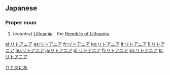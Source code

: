 ==Japanese==
===Proper noun===
{{ja-pos|ka|proper|rom=Ritoania|hidx=りとあにあ}}

# (''country'') [[Lithuania]] - the [[Republic of Lithuania]]

[[Category:ja:Countries|りとあにあ]]

[[el:リトアニア]]
[[es:リトアニア]]
[[fr:リトアニア]]
[[ko:リトアニア]]
[[lt:リトアニア]]
[[li:リトアニア]]
[[hu:リトアニア]]
[[ja:リトアニア]]
[[pl:リトアニア]]
[[fi:リトアニア]]
[[sv:リトアニア]]
[[tr:リトアニア]]